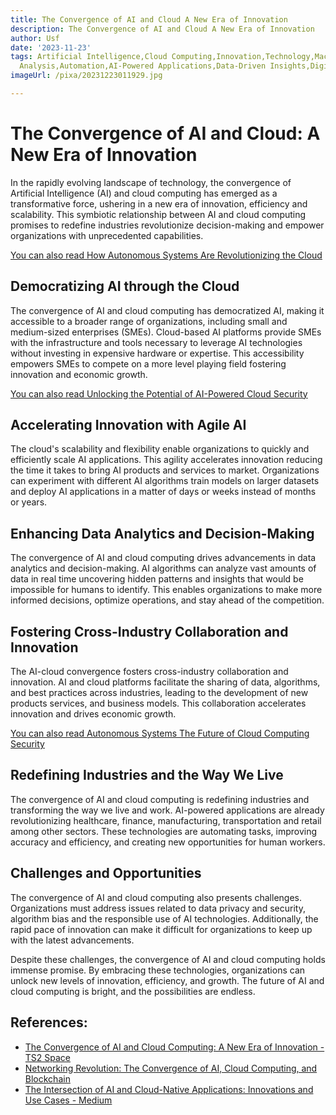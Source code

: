 ```yaml
---
title: The Convergence of AI and Cloud A New Era of Innovation
description: The Convergence of AI and Cloud A New Era of Innovation
author: Usf
date: '2023-11-23'
tags: Artificial Intelligence,Cloud Computing,Innovation,Technology,Machine Learning,Data
  Analysis,Automation,AI-Powered Applications,Data-Driven Insights,Digital Transformation
imageUrl: /pixa/20231223011929.jpg

---
```

#  The Convergence of AI and Cloud: A New Era of Innovation

In the rapidly  evolving landscape of technology,  the convergence of Artificial Intelligence (AI)  and cloud computing has emerged as  a transformative  force, ushering in a new era of innovation, efficiency and scalability. This symbiotic relationship between AI and cloud computing promises to redefine industries revolutionize  decision-making and empower organizations  with  unprecedented capabilities.

[You can also read  How Autonomous Systems Are Revolutionizing the Cloud](How%20Autonomous%20Systems%20Are%20Revolutionizing%20the%20Cloud)


## Democratizing AI through the Cloud

The convergence of AI and cloud computing has democratized AI, making it accessible to a broader range of organizations, including small and  medium-sized enterprises (SMEs). Cloud-based AI platforms  provide SMEs with the infrastructure and tools necessary to leverage AI technologies without investing in expensive hardware or expertise. This accessibility empowers SMEs to compete on a more level playing field fostering innovation and economic growth.

[You can also read Unlocking the  Potential of AI-Powered Cloud Security](Unlocking%20the%20Potential%20of%20AI-Powered%20Cloud%20Security)


## Accelerating Innovation  with  Agile AI

The cloud's scalability and flexibility enable organizations to quickly and efficiently scale AI applications. This agility accelerates innovation reducing the time it takes to bring AI products and services  to market.  Organizations can experiment with different  AI algorithms train models on larger datasets and deploy  AI  applications in a  matter of days or  weeks instead of months  or years.

## Enhancing Data Analytics and Decision-Making

The convergence of AI and cloud computing drives advancements in  data analytics and decision-making. AI algorithms can analyze vast amounts of data in  real time uncovering hidden patterns and  insights that would be impossible for humans to identify. This enables organizations to  make  more informed decisions,  optimize operations, and stay ahead of  the  competition.

## Fostering Cross-Industry Collaboration and Innovation

The AI-cloud convergence fosters cross-industry collaboration and innovation. AI  and cloud platforms facilitate the sharing of data, algorithms, and best practices across industries, leading to the development of new products services, and business models. This collaboration accelerates innovation and drives economic growth.

[You can also read  Autonomous Systems The Future of  Cloud Computing Security](Autonomous%20Systems%20The%20Future%20of%20Cloud%20Computing%20Security)


## Redefining Industries and the Way We  Live

The  convergence of AI  and cloud computing is redefining industries and transforming the way we live and work. AI-powered applications are already revolutionizing healthcare, finance, manufacturing, transportation and retail among other  sectors. These  technologies are automating tasks, improving accuracy and efficiency, and creating new opportunities for human workers.

## Challenges and Opportunities

The convergence of AI and cloud computing  also presents challenges. Organizations must address issues related to data privacy and security, algorithm bias and the responsible use of AI technologies. Additionally, the rapid pace  of innovation can make it difficult for organizations  to keep up with the latest advancements.

Despite these challenges, the convergence  of AI and cloud computing holds immense promise. By embracing these technologies, organizations can unlock new  levels of  innovation, efficiency, and growth. The future of AI and  cloud computing is bright, and the  possibilities are endless.

## References:
- [The Convergence of AI and Cloud Computing: A New Era of Innovation - TS2 Space](https://ts2.space/en/the-convergence-of-ai-and-cloud-computing-a-new-era-of-innovation/)
- [Networking Revolution: The Convergence of AI, Cloud Computing, and Blockchain](https://www.linkedin.com/pulse/networking-revolution-convergence-ai-cloud-computing-blockchain-ziqce?trk=article-ssr-frontend-pulse_more-articles_related-content-card)
- [The Intersection of AI and Cloud-Native Applications: Innovations and Use Cases - Medium](https://medium.com/@steve.cooper_85934/the-intersection-of-ai-and-cloud-native-applications-innovations-and-use-cases-fb5a9c94d2ce)

